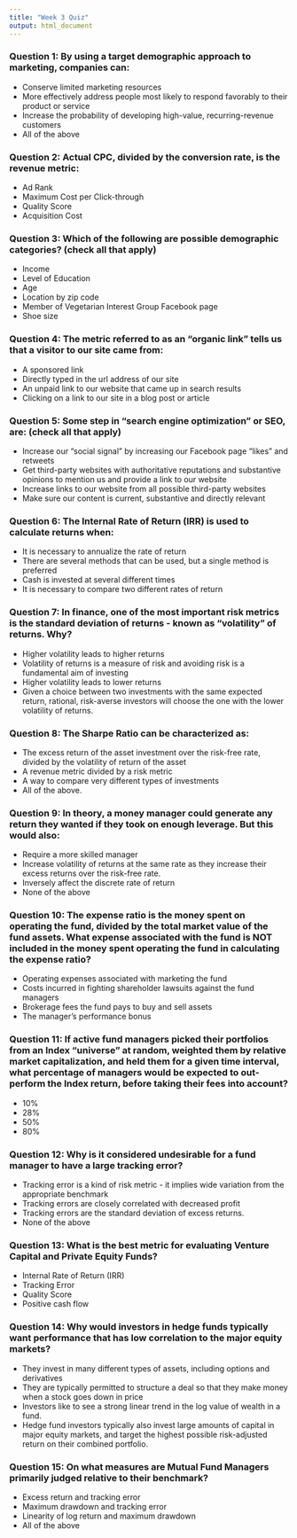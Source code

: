 ```yaml
---
title: "Week 3 Quiz"
output: html_document
---
```


### Question 1: By using a target demographic approach to marketing, companies can:
* Conserve limited marketing resources
* More effectively address people most likely to respond favorably to their product or service
* Increase the probability of developing high-value, recurring-revenue customers
* All of the above

### Question 2: Actual CPC, divided by the conversion rate, is the revenue metric:
* Ad Rank
* Maximum Cost per Click-through
* Quality Score
* Acquisition Cost

### Question 3: Which of the following are possible demographic categories? (check all that apply)
* Income
* Level of Education
* Age
* Location by zip code
* Member of Vegetarian Interest Group Facebook page
* Shoe size

### Question 4: The metric referred to as an "organic link" tells us that a visitor to our site came from:
* A sponsored link
* Directly typed in the url address of our site
* An unpaid link to our website that came up in search results
* Clicking on a link to our site in a blog post or article

### Question 5: Some step in "search engine optimization" or SEO, are: (check all that apply)
* Increase our "social signal" by increasing our Facebook page "likes" and retweets
* Get third-party websites with authoritative reputations and substantive opinions to mention us and provide a link to our website
* Increase links to our website from all possible third-party websites
* Make sure our content is current, substantive and directly relevant

### Question 6: The Internal Rate of Return (IRR) is used to calculate returns when:
* It is necessary to annualize the rate of return
* There are several methods that can be used, but a single method is preferred
* Cash is invested at several different times
* It is necessary to compare two different rates of return

### Question 7: In finance, one of the most important risk metrics is the standard deviation of returns - known as "volatility" of returns. Why?
* Higher volatility leads to higher returns
* Volatility of returns is a measure of risk and avoiding risk is a fundamental aim of investing
* Higher volatility leads to lower returns
* Given a choice between two investments with the same expected return, rational, risk-averse investors will choose the one with the lower volatility of returns.

### Question 8: The Sharpe Ratio can be characterized as:
* The excess return of the asset investment over the risk-free rate, divided by the volatility of return of the asset
* A revenue metric divided by a risk metric
* A way to compare very different types of investments
* All of the above.

### Question 9: In theory, a money manager could generate any return they wanted if they took on enough leverage. But this would also:
* Require a more skilled manager
* Increase volatility of returns at the same rate as they increase their excess returns over the risk-free rate.
* Inversely affect the discrete rate of return
* None of the above

### Question 10: The expense ratio is the money spent on operating the fund, divided by the total market value of the fund assets. What expense associated with the fund is NOT included in the money spent operating the fund in calculating the expense ratio?
* Operating expenses associated with marketing the fund
* Costs incurred in fighting shareholder lawsuits against the fund managers
* Brokerage fees the fund pays to buy and sell assets
* The manager's performance bonus

### Question 11: If active fund managers picked their portfolios from an Index "universe" at random, weighted them by relative market capitalization, and held them for a given time interval, what percentage of managers would be expected to out-perform the Index return, before taking their fees into account?
* 10%
* 28%
* 50%
* 80%

### Question 12: Why is it considered undesirable for a fund manager to have a large tracking error?
* Tracking error is a kind of risk metric - it implies wide variation from the appropriate benchmark
* Tracking errors are closely correlated with decreased profit
* Tracking errors are the standard deviation of excess returns.
* None of the above

### Question 13: What is the best metric for evaluating Venture Capital and Private Equity Funds?
* Internal Rate of Return (IRR)
* Tracking Error
* Quality Score
* Positive cash flow

### Question 14: Why would investors in hedge funds typically want performance that has low correlation to the major equity markets?
* They invest in many different types of assets, including options and derivatives
* They are typically permitted to structure a deal so that they make money when a stock goes down in price
* Investors like to see a strong linear trend in the log value of wealth in a fund.
* Hedge fund investors typically also invest large amounts of capital in major equity markets, and target the highest possible risk-adjusted return on their combined portfolio.

### Question 15: On what measures are Mutual Fund Managers primarily judged relative to their benchmark?
* Excess return and tracking error
* Maximum drawdown and tracking error
* Linearity of log return and maximum drawdown
* All of the above
